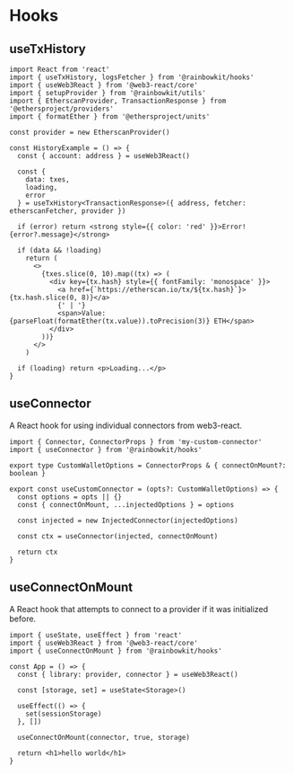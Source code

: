 
# Hooks

## useTxHistory

```tsx
import React from 'react'
import { useTxHistory, logsFetcher } from '@rainbowkit/hooks'
import { useWeb3React } from '@web3-react/core'
import { setupProvider } from '@rainbowkit/utils'
import { EtherscanProvider, TransactionResponse } from '@ethersproject/providers'
import { formatEther } from '@ethersproject/units'

const provider = new EtherscanProvider()

const HistoryExample = () => {
  const { account: address } = useWeb3React()

  const {
    data: txes,
    loading,
    error
  } = useTxHistory<TransactionResponse>({ address, fetcher: etherscanFetcher, provider })

  if (error) return <strong style={{ color: 'red' }}>Error! {error?.message}</strong>

  if (data && !loading)
    return (
      <>
        {txes.slice(0, 10).map((tx) => (
          <div key={tx.hash} style={{ fontFamily: 'monospace' }}>
            <a href={`https://etherscan.io/tx/${tx.hash}`}>{tx.hash.slice(0, 8)}</a>
            {' | '}
            <span>Value: {parseFloat(formatEther(tx.value)).toPrecision(3)} ETH</span>
          </div>
        ))}
      </>
    )

  if (loading) return <p>Loading...</p>
}
```

<History />

## useConnector

A React hook for using individual connectors from web3-react.

```tsx
import { Connector, ConnectorProps } from 'my-custom-connector'
import { useConnector } from '@rainbowkit/hooks'

export type CustomWalletOptions = ConnectorProps & { connectOnMount?: boolean }

export const useCustomConnector = (opts?: CustomWalletOptions) => {
  const options = opts || {}
  const { connectOnMount, ...injectedOptions } = options

  const injected = new InjectedConnector(injectedOptions)

  const ctx = useConnector(injected, connectOnMount)

  return ctx
}
```

## useConnectOnMount

A React hook that attempts to connect to a provider if it was initialized before.

```tsx
import { useState, useEffect } from 'react'
import { useWeb3React } from '@web3-react/core'
import { useConnectOnMount } from '@rainbowkit/hooks'

const App = () => {
  const { library: provider, connector } = useWeb3React()

  const [storage, set] = useState<Storage>()

  useEffect(() => {
    set(sessionStorage)
  }, [])

  useConnectOnMount(connector, true, storage)

  return <h1>hello world</h1>
}
```
